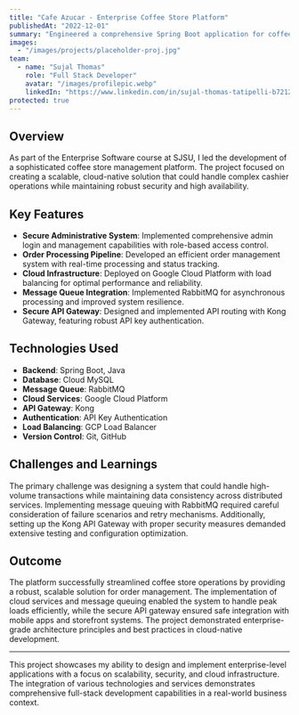```yaml
---
title: "Cafe Azucar - Enterprise Coffee Store Platform"
publishedAt: "2022-12-01"
summary: "Engineered a comprehensive Spring Boot application for coffee store operations, featuring cloud deployment, secure API gateway integration, and scalable message queuing."
images:
  - "/images/projects/placeholder-proj.jpg"
team:
  - name: "Sujal Thomas"
    role: "Full Stack Developer"
    avatar: "/images/profilepic.webp"
    linkedIn: "https://www.linkedin.com/in/sujal-thomas-tatipelli-b72120161/"
protected: true
---
```


## Overview

As part of the Enterprise Software course at SJSU, I led the development of a sophisticated coffee store management platform. The project focused on creating a scalable, cloud-native solution that could handle complex cashier operations while maintaining robust security and high availability.

## Key Features

- **Secure Administrative System**: Implemented comprehensive admin login and management capabilities with role-based access control.
- **Order Processing Pipeline**: Developed an efficient order management system with real-time processing and status tracking.
- **Cloud Infrastructure**: Deployed on Google Cloud Platform with load balancing for optimal performance and reliability.
- **Message Queue Integration**: Implemented RabbitMQ for asynchronous processing and improved system resilience.
- **Secure API Gateway**: Designed and implemented API routing with Kong Gateway, featuring robust API key authentication.

## Technologies Used

- **Backend**: Spring Boot, Java
- **Database**: Cloud MySQL
- **Message Queue**: RabbitMQ
- **Cloud Services**: Google Cloud Platform
- **API Gateway**: Kong
- **Authentication**: API Key Authentication
- **Load Balancing**: GCP Load Balancer
- **Version Control**: Git, GitHub

## Challenges and Learnings

The primary challenge was designing a system that could handle high-volume transactions while maintaining data consistency across distributed services. Implementing message queuing with RabbitMQ required careful consideration of failure scenarios and retry mechanisms. Additionally, setting up the Kong API Gateway with proper security measures demanded extensive testing and configuration optimization.

## Outcome

The platform successfully streamlined coffee store operations by providing a robust, scalable solution for order management. The implementation of cloud services and message queuing enabled the system to handle peak loads efficiently, while the secure API gateway ensured safe integration with mobile apps and storefront systems. The project demonstrated enterprise-grade architecture principles and best practices in cloud-native development.

---

This project showcases my ability to design and implement enterprise-level applications with a focus on scalability, security, and cloud infrastructure. The integration of various technologies and services demonstrates comprehensive full-stack development capabilities in a real-world business context. 